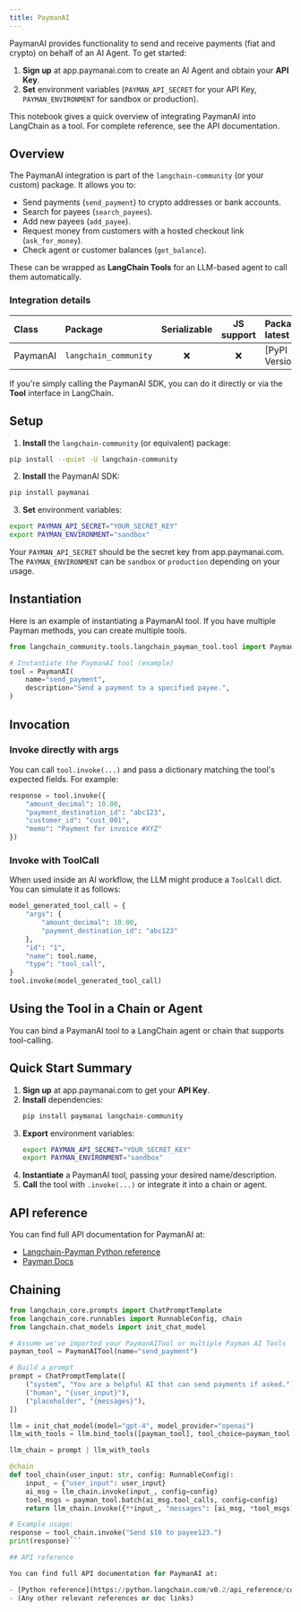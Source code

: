 ```yaml
---
title: PaymanAI
---
```


PaymanAI provides functionality to send and receive payments (fiat and crypto) on behalf of an AI Agent. To get started:

1. **Sign up** at app.paymanai.com to create an AI Agent and obtain your **API Key**.
2. **Set** environment variables (`PAYMAN_API_SECRET` for your API Key, `PAYMAN_ENVIRONMENT` for sandbox or production).

This notebook gives a quick overview of integrating PaymanAI into LangChain as a tool. For complete reference, see the API documentation.

## Overview

The PaymanAI integration is part of the `langchain-community` (or your custom) package. It allows you to:

- Send payments (`send_payment`) to crypto addresses or bank accounts.
- Search for payees (`search_payees`).
- Add new payees (`add_payee`).
- Request money from customers with a hosted checkout link (`ask_for_money`).
- Check agent or customer balances (`get_balance`).

These can be wrapped as **LangChain Tools** for an LLM-based agent to call them automatically.

### Integration details

| Class | Package | Serializable | JS support | Package latest |
| :--- | :--- | :---: | :---: | :--- |
| PaymanAI | `langchain_community` | ❌ | ❌ | [PyPI Version] |

If you're simply calling the PaymanAI SDK, you can do it directly or via the **Tool** interface in LangChain.

## Setup

1. **Install** the `langchain-community` (or equivalent) package:

```bash
pip install --quiet -U langchain-community
```

2. **Install** the PaymanAI SDK:
```bash
pip install paymanai
```

3. **Set** environment variables:
```bash
export PAYMAN_API_SECRET="YOUR_SECRET_KEY"
export PAYMAN_ENVIRONMENT="sandbox"
```

Your `PAYMAN_API_SECRET` should be the secret key from app.paymanai.com. The `PAYMAN_ENVIRONMENT` can be `sandbox` or `production` depending on your usage.

## Instantiation

Here is an example of instantiating a PaymanAI tool. If you have multiple Payman methods, you can create multiple tools.

```python
from langchain_community.tools.langchain_payman_tool.tool import PaymanAI

# Instantiate the PaymanAI tool (example)
tool = PaymanAI(
    name="send_payment",
    description="Send a payment to a specified payee.",
)
```

## Invocation

### Invoke directly with args

You can call `tool.invoke(...)` and pass a dictionary matching the tool's expected fields. For example:

```python
response = tool.invoke({
    "amount_decimal": 10.00,
    "payment_destination_id": "abc123",
    "customer_id": "cust_001",
    "memo": "Payment for invoice #XYZ"
})
```

### Invoke with ToolCall

When used inside an AI workflow, the LLM might produce a `ToolCall` dict. You can simulate it as follows:

```python
model_generated_tool_call = {
    "args": {
        "amount_decimal": 10.00,
        "payment_destination_id": "abc123"
    },
    "id": "1",
    "name": tool.name,
    "type": "tool_call",
}
tool.invoke(model_generated_tool_call)
```

## Using the Tool in a Chain or Agent

You can bind a PaymanAI tool to a LangChain agent or chain that supports tool-calling.

## Quick Start Summary

1. **Sign up** at app.paymanai.com to get your **API Key**.
2. **Install** dependencies:
   ```bash
   pip install paymanai langchain-community
   ```
3. **Export** environment variables:
   ```bash
   export PAYMAN_API_SECRET="YOUR_SECRET_KEY"
   export PAYMAN_ENVIRONMENT="sandbox"
   ```
4. **Instantiate** a PaymanAI tool, passing your desired name/description.
5. **Call** the tool with `.invoke(...)` or integrate it into a chain or agent.

## API reference

You can find full API documentation for PaymanAI at:

- [Langchain-Payman Python reference](https://pypi.org/project/langchain-payman-tool/)
- [Payman Docs](https://docs.paymanai.com)

## Chaining

```python
from langchain_core.prompts import ChatPromptTemplate
from langchain_core.runnables import RunnableConfig, chain
from langchain.chat_models import init_chat_model

# Assume we've imported your PaymanAITool or multiple Payman AI Tools
payman_tool = PaymanAITool(name="send_payment")

# Build a prompt
prompt = ChatPromptTemplate([
    ("system", "You are a helpful AI that can send payments if asked."),
    ("human", "{user_input}"),
    ("placeholder", "{messages}"),
])

llm = init_chat_model(model="gpt-4", model_provider="openai")
llm_with_tools = llm.bind_tools([payman_tool], tool_choice=payman_tool.name)

llm_chain = prompt | llm_with_tools

@chain
def tool_chain(user_input: str, config: RunnableConfig):
    input_ = {"user_input": user_input}
    ai_msg = llm_chain.invoke(input_, config=config)
    tool_msgs = payman_tool.batch(ai_msg.tool_calls, config=config)
    return llm_chain.invoke({**input_, "messages": [ai_msg, *tool_msgs]}, config=config)

# Example usage:
response = tool_chain.invoke("Send $10 to payee123.")
print(response)```

## API reference

You can find full API documentation for PaymanAI at:

- [Python reference](https://python.langchain.com/v0.2/api_reference/community/tools/langchain_community.tools.langchain_payman_tool.tool.PaymanAI.html)
- (Any other relevant references or doc links)
